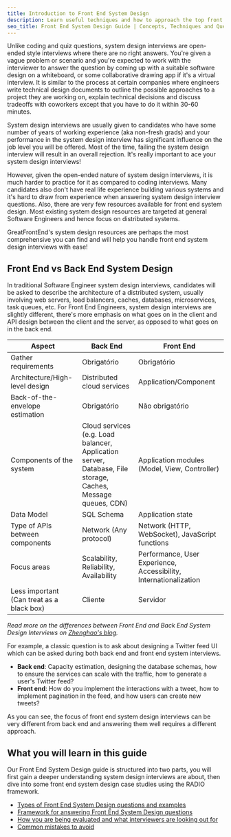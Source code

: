 ```yaml
---
title: Introduction to Front End System Design
description: Learn useful techniques and how to approach the top front end system design questions, written by ex-interviewers at FAANG.
seo_title: Front End System Design Guide | Concepts, Techniques and Questions
---
```


Unlike coding and quiz questions, system design interviews are open-ended style interviews where there are no right answers. You're given a vague problem or scenario and you're expected to work with the interviewer to answer the question by coming up with a suitable software design on a whiteboard, or some collaborative drawing app if it's a virtual interview. It is similar to the process at certain companies where engineers write technical design documents to outline the possible approaches to a project they are working on, explain technical decisions and discuss tradeoffs with coworkers except that you have to do it within 30-60 minutes.

System design interviews are usually given to candidates who have some number of years of working experience (aka non-fresh grads) and your performance in the system design interview has significant influence on the job level you will be offered. Most of the time, failing the system design interview will result in an overall rejection. It's really important to ace your system design interviews!

However, given the open-ended nature of system design interviews, it is much harder to practice for it as compared to coding interviews. Many candidates also don't have real life experience building various systems and it's hard to draw from experience when answering system design interview questions. Also, there are very few resources available for front end system design. Most existing system design resources are targeted at general Software Engineers and hence focus on distributed systems.

GreatFrontEnd's system design resources are perhaps the most comprehensive you can find and will help you handle front end system design interviews with ease!

## Front End vs Back End System Design

In traditional Software Engineer system design interviews, candidates will be asked to describe the architecture of a distributed system, usually involving web servers, load balancers, caches, databases, microservices, task queues, etc. For Front End Engineers, system design interviews are slightly different, there's more emphasis on what goes on in the client and API design between the client and the server, as opposed to what goes on in the back end.

| Aspect                                    | Back End                                                                                                     | Front End                                                         |
| ----------------------------------------- | ------------------------------------------------------------------------------------------------------------ | ----------------------------------------------------------------- |
| Gather requirements                       | Obrigatório                                                                                                  | Obrigatório                                                       |
| Architecture/High-level design            | Distributed cloud services                                                                                   | Application/Component                                             |
| Back-of-the-envelope estimation           | Obrigatório                                                                                                  | Não obrigatório                                                   |
| Components of the system                  | Cloud services (e.g. Load balancer, Application server, Database, File storage, Caches, Message queues, CDN) | Application modules (Model, View, Controller)                     |
| Data Model                                | SQL Schema                                                                                                   | Application state                                                 |
| Type of APIs between components           | Network (Any protocol)                                                                                       | Network (HTTP, WebSocket), JavaScript functions                   |
| Focus areas                               | Scalability, Reliability, Availability                                                                       | Performance, User Experience, Accessibility, Internationalization |
| Less important (Can treat as a black box) | Cliente                                                                                                      | Servidor                                                          |

_Read more on the differences between Front End and Back End System Design Interviews on [Zhenghao's blog](https://www.zhenghao.io/posts/system-design-interviews)._

For example, a classic question is to ask about designing a Twitter feed UI which can be asked during both back end and front end system interviews.

-   **Back end**: Capacity estimation, designing the database schemas, how to ensure the services can scale with the traffic, how to generate a user's Twitter feed?
-   **Front end**: How do you implement the interactions with a tweet, how to implement pagination in the feed, and how users can create new tweets?

As you can see, the focus of front end system design interviews can be very different from back end and answering them well requires a different approach.

## What you will learn in this guide

Our Front End System Design guide is structured into two parts, you will first gain a deeper understanding system design interviews are about, then dive into some front end system design case studies using the RADIO framework.

-   [Types of Front End System Design questions and examples](/system-design/types-of-questions)
-   [Framework for answering Front End System Design questions](/system-design/framework)
-   [How you are being evaluated and what interviewers are looking out for](/system-design/evaluation-axes)
-   [Common mistakes to avoid](/system-design/common-mistakes)

